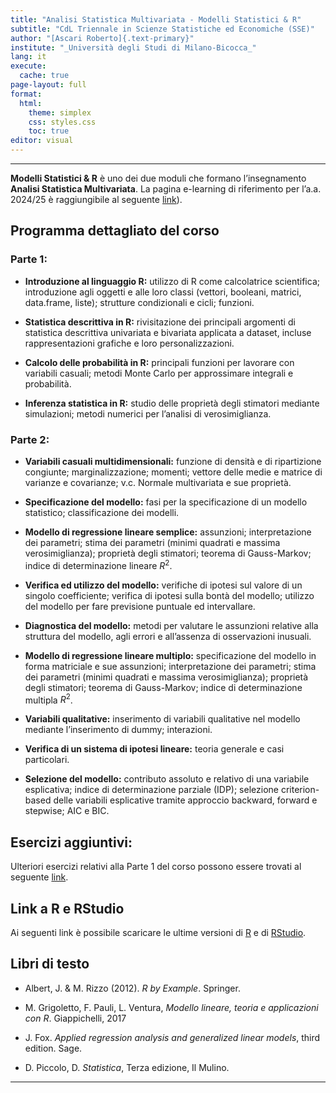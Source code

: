 ```yaml
---
title: "Analisi Statistica Multivariata - Modelli Statistici & R"
subtitle: "CdL Triennale in Scienze Statistiche ed Economiche (SSE)"
author: "[Ascari Roberto]{.text-primary}"
institute: "_Università degli Studi di Milano-Bicocca_"
lang: it
execute:
  cache: true
page-layout: full
format:
  html:
    theme: simplex
    css: styles.css
    toc: true
editor: visual
---
```


------------------------------------------------------------------------

[**Modelli Statistici & R**]{.text-primary} è uno dei due moduli che formano l'insegnamento [**Analisi Statistica Multivariata**]{.text-primary}. La pagina e-learning di riferimento per l'a.a. 2024/25 è raggiungibile al seguente [link](https://elearning.unimib.it/course/view.php?id=55020)).




## Programma dettagliato del corso

### Parte 1:
-   **Introduzione al linguaggio R:** utilizzo di R come calcolatrice scientifica; introduzione agli oggetti e alle loro classi (vettori, booleani, matrici, data.frame, liste); strutture condizionali e cicli; funzioni.

-   **Statistica descrittiva in R:** rivisitazione dei principali argomenti di statistica descrittiva univariata e bivariata applicata a dataset, incluse rappresentazioni grafiche e loro personalizzazioni.

-   **Calcolo delle probabilità in R:** principali funzioni per lavorare con variabili casuali; metodi Monte Carlo per approssimare integrali e probabilità.

-   **Inferenza statistica in R:** studio delle proprietà degli stimatori mediante simulazioni; metodi numerici per l'analisi di verosimiglianza.

### Parte 2:

- **Variabili casuali multidimensionali:** funzione di densità e di ripartizione congiunte; marginalizzazione; momenti; vettore delle medie e matrice di varianze e covarianze; v.c. Normale multivariata e sue proprietà.

-   **Specificazione del modello:** fasi per la specificazione di un modello statistico; classificazione dei modelli.

- **Modello di regressione lineare semplice:** assunzioni; interpretazione dei parametri; stima dei parametri (minimi quadrati e massima verosimiglianza); proprietà degli stimatori; teorema di Gauss-Markov; indice di determinazione lineare $R^2$.

- **Verifica ed utilizzo del modello:**  verifiche di ipotesi sul valore di un singolo coefficiente; verifica di ipotesi sulla bontà del modello; utilizzo del modello per fare previsione puntuale ed intervallare.

- **Diagnostica del modello:** metodi per valutare le assunzioni relative alla struttura del modello, agli errori e all'assenza di osservazioni inusuali.

- **Modello di regressione lineare multiplo:** specificazione del modello in forma matriciale e sue assunzioni; interpretazione dei parametri; stima dei parametri (minimi quadrati e massima verosimiglianza); proprietà degli stimatori; teorema di Gauss-Markov; indice di determinazione multipla $R^2$. 

- **Variabili qualitative:** inserimento di variabili qualitative nel modello mediante l'inserimento di dummy; interazioni.

- **Verifica di un sistema di ipotesi lineare:** teoria generale e casi particolari.

- **Selezione del modello:** contributo assoluto e relativo di una variabile esplicativa; indice di determinazione parziale (IDP); selezione criterion-based delle variabili esplicative tramite approccio backward, forward e stepwise; AIC e BIC.



## Esercizi aggiuntivi:

Ulteriori esercizi relativi alla Parte 1 del corso possono essere trovati al seguente [link](Esercizi.qmd).


## Link a R e RStudio

Ai seguenti link è possibile scaricare le ultime versioni di 
[R](https://cran.r-project.org/bin/windows/base/) e di [RStudio](https://posit.co/download/rstudio-desktop/).




## Libri di testo


- Albert, J. & M. Rizzo (2012). *R by Example*. Springer.

- M. Grigoletto, F. Pauli, L. Ventura, *Modello lineare, teoria e applicazioni con R*. Giappichelli, 2017

- J. Fox. *Applied regression analysis and generalized linear models*, third edition. Sage.

- D. Piccolo, D. *Statistica*, Terza edizione, Il Mulino.



------------------------------------------------------------------------
